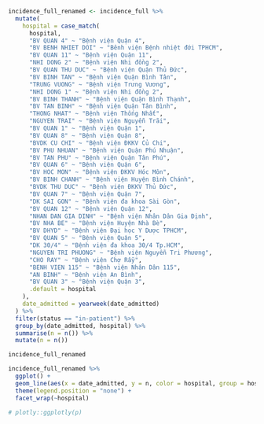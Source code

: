```r
incidence_full_renamed <- incidence_full %>%
  mutate(
    hospital = case_match(
      hospital,
      "BV QUAN 4" ~ "Bệnh viện Quận 4",
      "BV BENH NHIET DOI" ~ "Bênh viện Bệnh nhiệt đới TPHCM",
      "BV QUAN 11" ~ "Bệnh viện Quận 11",
      "NHI DONG 2" ~ "Bệnh viện Nhi đồng 2",
      "BV QUAN THU DUC" ~ "Bệnh viện Quận Thủ Đức",
      "BV BINH TAN" ~ "Bệnh viện Quận Bình Tân",
      "TRUNG VUONG" ~ "Bệnh viện Trưng Vương",
      "NHI DONG 1" ~ "Bệnh viện Nhi đồng 2",
      "BV BINH THANH" ~ "Bệnh viện Quận Bình Thạnh",
      "BV TAN BINH" ~ "Bệnh viện Quận Tân Bình",
      "THONG NHAT" ~ "Bệnh viện Thống Nhất",
      "NGUYEN TRAI" ~ "Bệnh viện Nguyễn Trãi",
      "BV QUAN 1" ~ "Bệnh viện Quận 1",
      "BV QUAN 8" ~ "Bệnh viện Quận 8",
      "BVDK CU CHI" ~ "Bệnh viện ĐKKV Củ Chi",
      "BV PHU NHUAN" ~ "Bệnh viện Quận Phú Nhuận",
      "BV TAN PHU" ~ "Bệnh viện Quận Tân Phú",
      "BV QUAN 6" ~ "Bệnh viện Quận 6",
      "BV HOC MON" ~ "Bệnh viện ĐKKV Hóc Môn",
      "BV BINH CHANH" ~ "Bệnh viện Huyện Bình Chánh",
      "BVDK THU DUC" ~ "Bệnh viện ĐKKV Thủ Đức",
      "BV QUAN 7" ~ "Bệnh viện Quận 7",
      "DK SAI GON" ~ "Bệnh viện đa khoa Sài Gòn",
      "BV QUAN 12" ~ "Bệnh viện Quận 12",
      "NHAN DAN GIA DINH" ~ "Bệnh viện Nhân Dân Gia Định",
      "BV NHA BE" ~ "Bệnh viện Huyện Nhà Bè",
      "BV DHYD" ~ "Bệnh viện Đại học Y Dược TPHCM",
      "BV QUAN 5" ~ "Bệnh viện Quận 5",
      "DK 30/4" ~ "Bệnh viện đa khoa 30/4 Tp.HCM",
      "NGUYEN TRI PHUONG" ~ "Bệnh viện Nguyễn Tri Phương",
      "CHO RAY" ~ "Bệnh viện Chợ Rẫy",
      "BENH VIEN 115" ~ "Bệnh viện Nhân Dân 115",
      "AN BINH" ~ "Bệnh viện An Bình",
      "BV QUAN 3" ~ "Bệnh viện Quận 3",
      .default = hospital
    ),
    date_admitted = yearweek(date_admitted)
  ) %>%
  filter(status == "in-patient") %>%
  group_by(date_admitted, hospital) %>%
  summarise(n = n()) %>%
  mutate(n = n())

incidence_full_renamed
```


```r
incidence_full_renamed %>%
  ggplot() +
  geom_line(aes(x = date_admitted, y = n, color = hospital, group = hospital)) +
  theme(legend.position = "none") +
  facet_wrap(~hospital)

# plotly::ggplotly(p)
```
